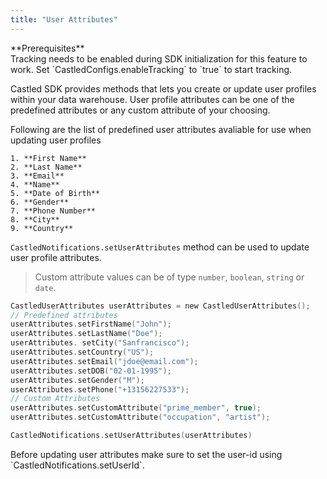 ```yaml
---
title: "User Attributes"
---
```


<Note>
  **Prerequisites** <br />
  Tracking needs to be enabled during SDK initialization for this feature to work.
  Set `CastledConfigs.enableTracking` to `true` to start tracking.
</Note>

Castled SDK provides methods that lets you create or update user profiles within your data warehouse.
User profile attributes can be one of the predefined attributes or any custom attribute of your choosing.

Following are the list of predefined user attributes avaliable for use when updating user profiles

    1. **First Name**
    2. **Last Name**
    3. **Email**
    4. **Name**
    5. **Date of Birth**
    6. **Gender**
    7. **Phone Number**
    8. **City**
    9. **Country**

`CastledNotifications.setUserAttributes` method can be used to update user profile attributes.

> Custom attribute values can be of type `number`, `boolean`, `string` or `date`.

```kotlin
CastledUserAttributes userAttributes = new CastledUserAttributes();
// Predefined attributes
userAttributes.setFirstName("John");
userAttributes.setLastName("Doe");
userAttributes. setCity("Sanfrancisco");
userAttributes.setCountry("US");
userAttributes.setEmail("jdoe@email.com");
userAttributes.setDOB("02-01-1995");
userAttributes.setGender("M");
userAttributes.setPhone("+13156227533");
// Custom Attributes
userAttributes.setCustomAttribute("prime_member", true);
userAttributes.setCustomAttribute("occupation", "artist");

CastledNotifications.setUserAttributes(userAttributes)
```

<Warning>
  Before updating user attributes make sure to set the user-id using
  `CastledNotifications.setUserId`.
</Warning>
